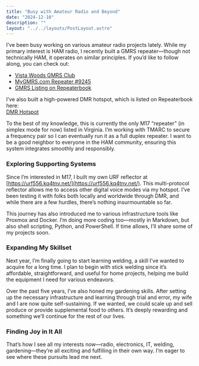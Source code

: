 ```yaml
---
title: "Busy with Amateur Radio and Beyond"
date: "2024-12-10"
description: ""
layout: "../../layouts/PostLayout.astro"
---
```


I’ve been busy working on various amateur radio projects lately. While my primary interest is HAM radio, I recently built a GMRS repeater—though not technically HAM, it operates on similar principles. If you’d like to follow along, you can check out:

- [Vista Woods GMRS Club](https://forums.mygmrs.com/clubs/75-vista-woods-gmrs/)  
- [MyGMRS.com Repeater #9245](https://mygmrs.com/repeater/9245)  
- [GMRS Listing on Repeaterbook](https://www.repeaterbook.com/gmrs/details.php?state_id=51&ID=1303)

I’ve also built a high-powered DMR hotspot, which is listed on Repeaterbook here:  
[DMR Hotspot](https://www.repeaterbook.com/simplex_nodes/details.php?state_id=51&ID=23066)

To the best of my knowledge, this is currently the only M17 “repeater” (in simplex mode for now) listed in Virginia. I’m working with TMARC to secure a frequency pair so I can eventually run it as a full duplex repeater. I want to be a good neighbor to everyone in the HAM community, ensuring this system integrates smoothly and responsibly.

### Exploring Supporting Systems

Since I’m interested in M17, I built my own URF reflector at [https://urf556.kq4tnv.net/](https://urf556.kq4tnv.net/). This multi-protocol reflector allows me to access other digital voice modes via my hotspot. I’ve been testing it with folks both locally and worldwide through DMR, and while there are a few hurdles, there’s nothing insurmountable so far.

This journey has also introduced me to various infrastructure tools like Proxmox and Docker. I’m doing more coding too—mostly in Markdown, but also shell scripting, Python, and PowerShell. If time allows, I’ll share some of my projects soon.

### Expanding My Skillset

Next year, I’m finally going to start learning welding, a skill I’ve wanted to acquire for a long time. I plan to begin with stick welding since it’s affordable, straightforward, and useful for home projects, helping me build the equipment I need for various endeavors.

Over the past five years, I’ve also honed my gardening skills. After setting up the necessary infrastructure and learning through trial and error, my wife and I are now quite self-sustaining. If we wanted, we could scale up and sell produce or provide supplemental food to others. It’s deeply rewarding and something we’ll continue for the rest of our lives.

### Finding Joy in It All

That’s how I see all my interests now—radio, electronics, IT, welding, gardening—they’re all exciting and fulfilling in their own way. I’m eager to see where these pursuits lead me next.
